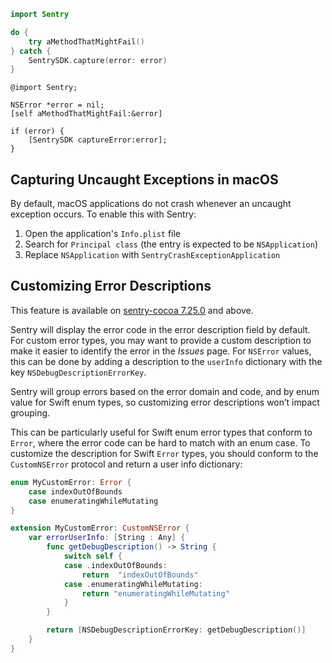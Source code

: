 ```swift {tabTitle:Swift}
import Sentry

do {
    try aMethodThatMightFail()
} catch {
    SentrySDK.capture(error: error)
}
```

```objc {tabTitle:Objective-C}
@import Sentry;

NSError *error = nil;
[self aMethodThatMightFail:&error]

if (error) {
    [SentrySDK captureError:error];
}
```

## Capturing Uncaught Exceptions in macOS

By default, macOS applications do not crash whenever an uncaught exception occurs. To enable this with Sentry:

1. Open the application's `Info.plist` file
2. Search for `Principal class` (the entry is expected to be `NSApplication`)
3. Replace `NSApplication` with `SentryCrashExceptionApplication`

## Customizing Error Descriptions

This feature is available on [sentry-cocoa 7.25.0](https://github.com/getsentry/sentry-cocoa/blob/master/CHANGELOG.md#7250) and above.

Sentry will display the error code in the error description field by default. For custom error types, you may want to provide a custom description to make it easier to identify the error in the _Issues_ page. For `NSError` values, this can be done by adding a description to the `userInfo` dictionary with the key `NSDebugDescriptionErrorKey`.

Sentry will group errors based on the error domain and code, and by enum value for Swift enum types, so customizing error descriptions won’t impact grouping.

This can be particularly useful for Swift enum error types that conform to `Error`, where the error code can be hard to match with an enum case. To customize the description for Swift `Error` types, you should conform to the `CustomNSError` protocol and return a user info dictionary:

```swift {tabTitle:Swift}
enum MyCustomError: Error {
    case indexOutOfBounds
    case enumeratingWhileMutating
}

extension MyCustomError: CustomNSError {
    var errorUserInfo: [String : Any] {
        func getDebugDescription() -> String {
            switch self {
            case .indexOutOfBounds:
                return  "indexOutOfBounds"
            case .enumeratingWhileMutating:
                return "enumeratingWhileMutating"
            }
        }

        return [NSDebugDescriptionErrorKey: getDebugDescription()]
    }
}
```
